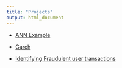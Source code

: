 ---
title: "Projects"
output: html_document
---

* [ANN Example](Churn_Modeling_using_ANN.html) 

* [Garch](AC_Analysis.html)

* [Identifying Fraudulent user transactions](Identifying_Fraudulent_Activities.html)
